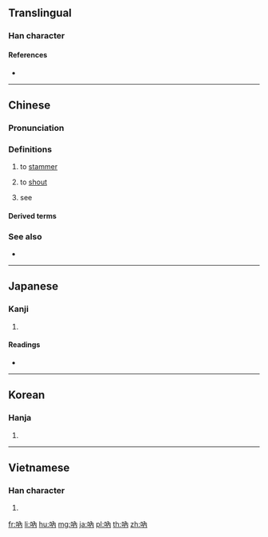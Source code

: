 {{also|呐}}
==Translingual==

===Han character===
{{Han char|rn=30|rad=口|as=04|sn=7|four=64027|canj=ROB|ids=⿰口內}}

====References====
* {{Han ref|kx=0179.100|dkj=03370|dj=0397.040|hdz=10588.140|uh=5436|ud=21558|bh=A76F|bd=42863}}

----

==Chinese==
{{zh-forms|s=呐}}

===Pronunciation===
{{zh-pron
|m=nà
|ma=zh-na.ogg
|c=naap6,neot6,nat6
|h=pfs=na
|md=
|mn=nah
|w=5neq
|mc=y
|oc=y
|cat=v,part
}}

===Definitions===
{{zh-hanzi}}

# {{lb|zh|literary}} to [[stammer]]
#: {{zh-l|吶吶|to [[stammer]]}}
# {{lb|zh|literary}} to [[shout]]
#: {{zh-l|吶喊|to [[shout]]}}
# {{lb|zh|literary}} see {{zh-l|呢}}

====Derived terms====
{{zh-der|嗩吶}}

===See also===
* {{zh-l|訥}}

{{zh-cat|Beginning}}

----

==Japanese==

===Kanji===
{{ja-kanji|grade=|rs=口04}}

# {{defn|lang=ja|sort=口04}}

====Readings====
* {{ja-readings|on=[[とつ]] (totsu), [[どつ]] (dotsu)|kun=[[どもる]] (domoru)}}

----

==Korean==

===Hanja===
{{ko-hanja|hangeul=[[눌]], [[열]]|mr=nul, yŏl}}

# {{defn|lang=ko|sort=口04}}

----

==Vietnamese==

===Han character===
{{vi-hantu|[[nột]]|rs=口04}}

# {{defn|lang=vi|sort=口04}}

[[fr:吶]]
[[li:吶]]
[[hu:吶]]
[[mg:吶]]
[[ja:吶]]
[[pl:吶]]
[[th:吶]]
[[zh:吶]]